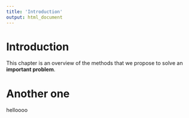 ```yaml
---
title: 'Introduction'
output: html_document
---
```

# Introduction

This chapter is an overview of the methods that
we propose to solve an **important problem**.

# Another one
helloooo


